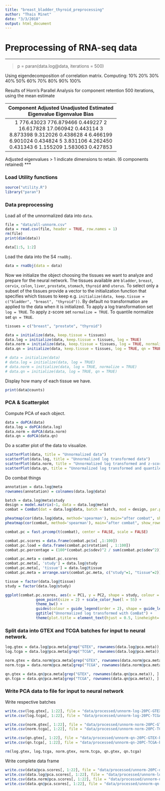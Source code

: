 ```yaml
---
title: "breast_bladder_thyroid_preprocessing"
author: "Thais Minet"
date: "3/3/2018"
output: html_document
---
```


# Preprocessing of RNA-seq data

***
> p = paran(data.log@data, iterations = 500)

Using eigendecomposition of correlation matrix.
Computing: 10%  20%  30%  40%  50%  60%  70%  80%  90%  100%


Results of Horn's Parallel Analysis for component retention
500 iterations, using the mean estimate

-------------------------------------------------- 
Component   Adjusted    Unadjusted    Estimated 
            Eigenvalue  Eigenvalue    Bias 
-------------------------------------------------- 
1         776.43023  776.879466      0.449227
2          16.617828   17.060942      0.443114
3           8.873398    9.312026      0.438628
4           6.466199    6.901024      0.434824
5           3.831106    4.262450      0.431343
6           1.155209    1.583063      0.427853
-------------------------------------------------- 

Adjusted eigenvalues > 1 indicate dimensions to retain.
(6 components retained)
***


### Load Utility functions
```r
source("utility.R")
library("paran")
```


### Data preprocessing

Load all of the unnormalized data into `data`.
```r
file = "data/all-unnorm.csv"
data = read.csv(file, header = TRUE, row.names = 1)
rm(file)
print(dim(data))
```

```r
data[1:5, 1:2]
```

Load the data into the S4 `rnaObj`.
```r
data = rnaObj(data = data)
```

Now we initialize the object choosing the tissues we want to analyze and prepare for the neural network. The tissues available are `bladder`, `breast`, `cervix`, `colon`, `liver`, `prostate`, `stomach`, `thyroid` and `uterus`. To select only a subset of the tissues provide a vector to the initialization function that specifies which tissues to keep e.g. `initialize(data, keep.tissue = c("bladder", "breast", "thyroid"))`. By default no transformation are applied to the data when it is initialized. To apply a log transformation set `log = TRUE`. To apply z-score set `normalize = TRUE`. To quantile normalize set `qn = TRUE`.
```r
tissues = c("breast", "prostate", "thyroid")

data = initialize(data, keep.tissue = tissues)
data.log = initialize(data, keep.tissue = tissues, log = TRUE)
data.norm = initialize(data, keep.tissue = tissues, log = TRUE, normalize = TRUE)
data.qn = initialize(data, keep.tissue = tissues, log = TRUE, qn = TRUE)

# data = initialize(data)
# data.log = initialize(data, log = TRUE)
# data.norm = initialize(data, log = TRUE, normalize = TRUE)
# data.qn = initialize(data, log = TRUE, qn = TRUE)
```

Display how many of each tissue we have.
```r
print(data@counts)
```


### PCA & Scatterplot
Compute PCA of each object.
```r
data = doPCA(data)
data.log = doPCA(data.log)
data.norm = doPCA(data.norm)
data.qn = doPCA(data.qn)
```


Do a scatter plot of the data to visualize.
```r
scatterPlot(data, title = "Unnormalized data")
scatterPlot(data.log, title = "Unnormalized log transformed data")
scatterPlot(data.norm, title = "Unnormalized log transformed and z-scored data")
scatterPlot(data.qn, title = "Unnormalized log transformed and quantile normalized data")
```

Do combat things
```r
annotation = data.log@meta
rownames(annotation) = colnames(data.log@data)

batch = data.log@meta$study
design = model.matrix(~1, data = data.log@meta)
combat = ComBat(dat = data.log@data, batch = batch, mod = design, par.prior = TRUE)

pheatmap(cor(data.log@data, method='spearman'), main="after combat", show_rownames = FALSE, show_colnames = FALSE, annotation = annotation, annotation_row = annotation, annotation_legend = TRUE)
pheatmap(cor(combat, method='spearman'), main="after combat", show_rownames = FALSE, show_colnames = FALSE, annotation = annotation, annotation_row = annotation, annotation_legend = TRUE)

combat.pc = fast.prcomp(t(combat), center = FALSE, scale = FALSE)

combat.pc.scores = data.frame(combat.pc$x[ ,1:100])
combat.pc.load = data.frame(combat.pc$rotation[ , 1:100])
combat.pc.percentage = (100*(combat.pc$sdev)^2 / sum(combat.pc$sdev^2))[1:100]

combat.pc.meta = combat.pc.scores
combat.pc.meta[, 'study'] = data.log@study
combat.pc.meta[, 'tissue'] = data.log@tissue
combat.pc.meta = arrange.vars(combat.pc.meta, c("study"=1, "tissue"=2))

tissue = factor(data.log@tissue)
study = factor(data.log@study)

ggplot(combat.pc.scores, aes(x = PC1, y = PC2, shape = study, colour = tissue)) + 
              geom_point(size = 2) + scale_color_hue(l = 55) + 
              theme_bw() + 
              guides(colour = guide_legend(order = 2), shape = guide_legend(order = 2)) +
              ggtitle("Unnormalized log transformed with ComBat") + 
              theme(plot.title = element_text(hjust = 0.5, lineheight=.8, face="bold"))
```

### Split data into GTEX and TCGA batches for input to neural network.
```r
log.gtex = data.log@pca.meta[grep("GTEX", rownames(data.log@pca.meta)), ]
log.tcga = data.log@pca.meta[grep("TCGA", rownames(data.log@pca.meta)), ]

norm.gtex = data.norm@pca.meta[grep("GTEX", rownames(data.norm@pca.meta)), ]
norm.tcga = data.norm@pca.meta[grep("TCGA", rownames(data.norm@pca.meta)), ]

qn.gtex = data.qn@pca.meta[grep("GTEX", rownames(data.qn@pca.meta)), ]
qn.tcga = data.qn@pca.meta[grep("TCGA", rownames(data.qn@pca.meta)), ]
```

### Write PCA data to file for input to neural network
Write respective batches
```r
write.csv(log.gtex[, 1:22], file = "data/processed/unnorm-log-20PC-GTEX-breast-prostate-thyroid.csv", row.names = TRUE)
write.csv(log.tcga[, 1:22], file = "data/processed/unnorm-log-20PC-TCGA-breast-prostate-thyroid.csv", row.names = TRUE)

write.csv(norm.gtex[, 1:22], file = "data/processed/unnorm-norm-20PC-GTEX-breast-prostate-thyroid.csv", row.names = TRUE)
write.csv(norm.tcga[, 1:22], file = "data/processed/unnorm-norm-20PC-TCGA-breast-prostate-thyroid.csv", row.names = TRUE)

write.csv(qn.gtex[, 1:22], file = "data/processed/unnorm-qn-20PC-GTEX-breast-prostate-thyroid.csv", row.names = TRUE)
write.csv(qn.tcga[, 1:22], file = "data/processed/unnorm-qn-20PC-TCGA-breast-prostate-thyroid.csv", row.names = TRUE)

rm(log.gtex, log.tcga, norm.gtex, norm.tcga, qn.gtex, qn.tcga)
```


Write complete data frame
```r
write.csv(data@pca.scores[, 1:22], file = "data/processed/unnorm-20PC-df-breast-prostate-thyroid.csv", row.names = TRUE)
write.csv(data.log@pca.scores[, 1:22], file = "data/processed/unnorm-log-20PC-df-breast-prostate-thyroid.csv", row.names = TRUE)
write.csv(data.norm@pca.scores[, 1:22], file = "data/processed/unnorm-norm-20PC-df-breast-prostate-thyroid.csv", row.names = TRUE)
write.csv(data.qn@pca.scores[, 1:22], file = "data/processed/unnorm-qn-20PC-df-breast-prostate-thyroid.csv", row.names = TRUE)
```